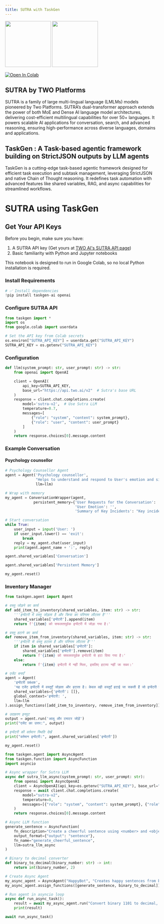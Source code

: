 ```yaml
---
title: SUTRA with TaskGen
---
```


<div style={{ display: "flex", alignItems: "center", gap: "40px" }}>
  <img src="/sutra.png" width="150" />
  <img
    src="https://avatars.githubusercontent.com/u/132088052?s=280&v=4"
    width="150"
  />
</div>

[![Open In Colab](https://colab.research.google.com/assets/colab-badge.svg)](https://colab.research.google.com/drive/16xQRac5adTjq-J-My8UHRC-tHhutuSH2?usp=sharing)

## SUTRA by TWO Platforms

SUTRA is a family of large multi-lingual language (LMLMs) models pioneered by Two Platforms. SUTRA’s dual-transformer approach extends the power of both MoE and Dense AI language model architectures, delivering cost-efficient multilingual capabilities for over 50+ languages. It powers scalable AI applications for conversation, search, and advanced reasoning, ensuring high-performance across diverse languages, domains and applications.

## TaskGen : A Task-based agentic framework building on StrictJSON outputs by LLM agents

TaskGen is a cutting-edge task-based agentic framework designed for efficient task execution and subtask management, leveraging StrictJSON and native Chain of Thought reasoning. It redefines task automation with advanced features like shared variables, RAG, and async capabilities for streamlined workflows.

# SUTRA using TaskGen

## Get Your API Keys

Before you begin, make sure you have:

1.  A SUTRA API key (Get yours at [TWO AI's SUTRA API page](https://www.two.ai/sutra/api))
2.  Basic familiarity with Python and Jupyter notebooks

This notebook is designed to run in Google Colab, so no local Python installation is required.

### Install Requirements

```python
# ✅ Install dependencies
!pip install taskgen-ai openai
```

### Configure SUTRA API

```python
from taskgen import *
import os
from google.colab import userdata

# Set the API key from Colab secrets
os.environ["SUTRA_API_KEY"] = userdata.get("SUTRA_API_KEY")
SUTRA_API_KEY = os.getenv("SUTRA_API_KEY")
```

### Configuration

```python
def llm(system_prompt: str, user_prompt: str) -> str:
    from openai import OpenAI

    client = OpenAI(
        api_key=SUTRA_API_KEY,
        base_url="https://api.two.ai/v2"  # Sutra's base URL
    )
    response = client.chat.completions.create(
        model='sutra-v2',  # Use Sutra LLM
        temperature=0.7,
        messages=[
            {"role": "system", "content": system_prompt},
            {"role": "user", "content": user_prompt}
        ]
    )
    return response.choices[0].message.content
```

### Example Conversation

#### Psychology counsellor

```python
# Psychology Counsellor Agent
agent = Agent('Psychology counsellor',
              "Helps to understand and respond to User's emotion and situation. Reply User based on User Requests for the Conversation",
              llm=llm)

# Wrap with memory
my_agent = ConversationWrapper(agent,
             persistent_memory={'User Requests for the Conversation': '',
                                'User Emotion': '',
                                'Summary of Key Incidents': "Key incidents relevant to understanding User's situation in one line"})

# Start conversation
while True:
    user_input = input('User: ')
    if user_input.lower() == 'exit':
        break
    reply = my_agent.chat(user_input)
    print(agent.agent_name + ':', reply)
```

```python
agent.shared_variables['Conversation']
```

```python
agent.shared_variables['Persistent Memory']
```

```python
my_agent.reset()
```

### Inventory Manager

```python
from taskgen.agent import Agent

# वस्तु जोड़ने का कार्य
def add_item_to_inventory(shared_variables, item: str) -> str:
    '''इन्वेंटरी में वस्तु जोड़ता है और क्रिया का परिणाम लौटाता है'''
    shared_variables['इन्वेंटरी'].append(item)
    return f'{item} को सफलतापूर्वक इन्वेंटरी में जोड़ा गया है।'

# वस्तु हटाने का कार्य
def remove_item_from_inventory(shared_variables, item: str) -> str:
    '''इन्वेंटरी से वस्तु हटाता है और परिणाम लौटाता है'''
    if item in shared_variables['इन्वेंटरी']:
        shared_variables['इन्वेंटरी'].remove(item)
        return f'{item} को सफलतापूर्वक इन्वेंटरी से हटा दिया गया है।'
    else:
        return f'{item} इन्वेंटरी में नहीं मिला, इसलिए हटाया नहीं जा सका।'

# एजेंट बनाएँ
agent = Agent(
    'इन्वेंटरी प्रबंधक',
    'यह एजेंट इन्वेंटरी में वस्तुएँ जोड़ता और हटाता है। केवल वही वस्तुएँ हटाई जा सकती हैं जो इन्वेंटरी में पहले से मौजूद हों।',
    shared_variables={'इन्वेंटरी': []},
    global_context='इन्वेंटरी: ',
    llm=llm
).assign_functions([add_item_to_inventory, remove_item_from_inventory])

# उदाहरण इनपुट
output = agent.run('आलू और टमाटर जोड़ें')
print("एजेंट का उत्तर:", output)
```

```python
# इन्वेंटरी की वर्तमान स्थिति देखें
print("वर्तमान इन्वेंटरी:", agent.shared_variables['इन्वेंटरी'])
```

```python
my_agent.reset()
```

```python
from taskgen.agent import AsyncAgent
from taskgen.function import AsyncFunction
import asyncio

# Async wrapper for Sutra LLM
async def sutra_llm_async(system_prompt: str, user_prompt: str):
    from openai import AsyncOpenAI
    client = AsyncOpenAI(api_key=os.getenv("SUTRA_API_KEY"), base_url="https://api.two.ai/v2")
    response = await client.chat.completions.create(
        model="sutra-v2",
        temperature=0,
        messages=[{"role": "system", "content": system_prompt}, {"role": "user", "content": user_prompt}]
    )
    return response.choices[0].message.content

# Async LLM function
generate_sentence = AsyncFunction(
    fn_description="Create a cheerful sentence using <number> and <object>",
    output_format={"output": "sentence"},
    fn_name="generate_cheerful_sentence",
    llm=sutra_llm_async
)

# Binary to decimal converter
def binary_to_decimal(binary_number: str) -> int:
    return int(binary_number, 2)

# Create Async Agent
my_async_agent = AsyncAgent("HappyBot", "Creates happy sentences from binary input", shared_variables={}, llm=sutra_llm_async)
my_async_agent.assign_functions([generate_sentence, binary_to_decimal])

# Run agent in asyncio loop
async def run_async_task():
    result = await my_async_agent.run("Convert binary 1101 to decimal, then make a cheerful sentence with the number and a kite")
    print(result)

await run_async_task()
```
